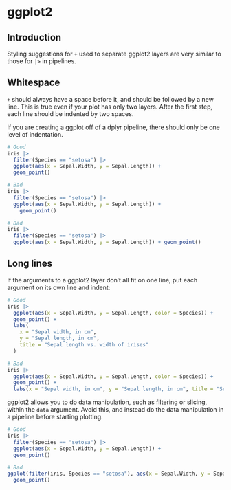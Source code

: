 # ggplot2


## Introduction

Styling suggestions for `+` used to separate ggplot2 layers are very similar to those for `|>` in pipelines.


## Whitespace

`+` should always have a space before it, and should be followed by a new line. This is true even if your plot has only two layers. After the first step, each line should be indented by two spaces.

If you are creating a ggplot off of a dplyr pipeline, there should only be one level of indentation.

```r
# Good
iris |>
  filter(Species == "setosa") |>
  ggplot(aes(x = Sepal.Width, y = Sepal.Length)) +
  geom_point()

# Bad
iris |>
  filter(Species == "setosa") |>
  ggplot(aes(x = Sepal.Width, y = Sepal.Length)) +
    geom_point()

# Bad
iris |>
  filter(Species == "setosa") |>
  ggplot(aes(x = Sepal.Width, y = Sepal.Length)) + geom_point()
```


## Long lines

If the arguments to a ggplot2 layer don't all fit on one line, put each argument on its own line and indent:

```r
# Good
iris |>
  ggplot(aes(x = Sepal.Width, y = Sepal.Length, color = Species)) +
  geom_point() +
  labs(
    x = "Sepal width, in cm",
    y = "Sepal length, in cm",
    title = "Sepal length vs. width of irises"
  )

# Bad
iris |>
  ggplot(aes(x = Sepal.Width, y = Sepal.Length, color = Species)) +
  geom_point() +
  labs(x = "Sepal width, in cm", y = "Sepal length, in cm", title = "Sepal length vs. width of irises")
```

ggplot2 allows you to do data manipulation, such as filtering or slicing, within the `data` argument. Avoid this, and instead do the data manipulation in a pipeline before starting plotting.

```r
# Good
iris |>
  filter(Species == "setosa") |>
  ggplot(aes(x = Sepal.Width, y = Sepal.Length)) +
  geom_point()

# Bad
ggplot(filter(iris, Species == "setosa"), aes(x = Sepal.Width, y = Sepal.Length)) +
  geom_point()
```
